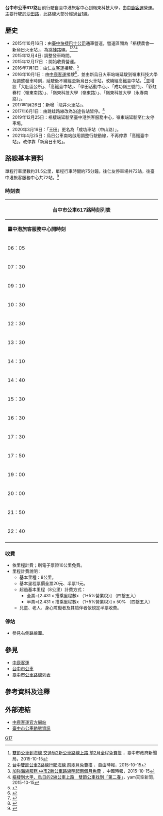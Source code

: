 {{Infobox Bus Route 
| image= [[File:台中快捷巴士公司_952-U8.JPG|thumb]]營運]]
[[File:CL_bus_FAE-772.jpg|thumb]]]]
| operator= [[中鹿客運|中鹿客運]]
| garage= 
| length= 約31.5公里
| time= 約75分鐘
| start= 臺中港旅客服務中心
| via= 梧棲農會<br>童綜合醫院（梧棲院區）<br>龍山國小<br>[[File:ROC_Taiwan_Railways_Administration_Logo.svg|20px]] [[龍井車站|龍井車站]]<br>龍井區公所<br>[[File:ROC_Taiwan_Railways_Administration_Logo.svg|20px]] [[大肚車站|大肚車站]]<br>大肚區公所<br>大道國中<br>追分<br>王田<br>[[File:ROC_Taiwan_Railways_Administration_Logo.svg|20px]] [[成功車站|成功車站]]<br>[[File:ROC_Taiwan_Railways_Administration_Logo.svg|20px]] [[新烏日車站|新烏日車站]]<br>烏日學田{{里}}<br>彩虹眷村(嶺東南路)<br>嶺東科技大學(永春南路)
| end= 仁友停車場
| level= 仁友停車場：05:00-21:20<br>臺中港旅客服務中心：06:05-22:40
| frequency=固定班次
| Other_route=[[台中市公車30路|台中市公車30路]]<br>[[台中市公車40路|台中市公車40路]]<br>[[台中市公車74路|台中市公車74路]]<br>[[台中市公車89路|台中市公車89路]]<br>[[台中市公車105路|台中市公車105路]]<br>[[台中市公車綠1路|台中市公車綠1路]] 
| vehicle= 
| Fare= 依里程計費
| compete=[[台中市公車26路|台中市公車26路]]<br>[[台中市公車56路|台中市公車56路]]<br>[[台中市公車70路|台中市公車70路]]<br>[[台中市公車93路|台中市公車93路]]<br>[[台中市公車101路|台中市公車101路]]<br>[[台中市公車102路|台中市公車102路]]<br>[[台中市公車180路|台中市公車180路]] 
| bgcolor= red
| fontcolor= snow
}}

'''台中市公車617路'''目前行駛自臺中港旅客中心到嶺東科技大學，由[[中鹿客運|中鹿客運]]營運。主要行駛於[[沙田路_(台中市)|沙田路]]，此路線大部分經過[[台1線|台1線]]。

==歷史==
*2015年10月16日：由[[臺中快捷巴士公司|臺中快捷巴士公司]]通車營運，營運區間為「梧棲農會—新烏日火車站」，為跳蛙路線。<ref>[http://www.taichung.gov.tw/ct.asp?xItem=1550145&ctNode=712&mp=100010 雙節公車到海線 交通局2新公車路線上路 前2月全程免費搭] {{Wayback|url=http://www.taichung.gov.tw/ct.asp?xItem=1550145&ctNode=712&mp=100010 |date=20160817165321 }}，臺中市政府新聞局，2015-10-15</ref><ref>[http://news.ltn.com.tw/news/life/breakingnews/1476619 台中雙節公車2路線行駛海線 前兩月免費搭] {{Wayback|url=http://news.ltn.com.tw/news/life/breakingnews/1476619 |date=20190503131515 }}，自由時報，2015-10-15</ref><ref>[http://www.chinatimes.com/realtimenews/20151015003210-260405 加強海線服務 中市2新公車路線明起兩個月免費] {{Wayback|url=http://www.chinatimes.com/realtimenews/20151015003210-260405 |date=20190504114222 }}，中國時報，2015-10-15</ref><ref>[http://n.yam.com/taiwanhot/place/20151015/20151015333582.html 梧棲到大甲、烏日的2線公車上路　雙節公車找到「第二春」]，yam天空新聞，2015-10-15</ref>
*2015年12月4日:  調整發車時間。
*2015年12月17日 ：開始收費營運。
*2016年7月1日：由[[仁友客運|仁友客運]]接駛。<ref>{{Cite web |url=http://www.ibus.com.tw/news/%E4%BB%81%E5%8F%8B%E6%8E%A5%E9%A7%9B617%E8%B7%AF%E9%80%9A%E7%9F%A5/ |title=仁友接駛617路通知 |accessdate=2021-01-01 |archive-date=2017-01-11 |archive-url=https://web.archive.org/web/20170111082018/http://www.ibus.com.tw/news/%E4%BB%81%E5%8F%8B%E6%8E%A5%E9%A7%9B617%E8%B7%AF%E9%80%9A%E7%9F%A5/ |dead-url=no }}</ref>
*2016年10月1日：由[[中鹿客運|中鹿客運]]接駛<ref>{{Cite web |url=http://www.chinatimes.com/realtimenews/20160807002485-260407 |title=通勤便利 台中市幹線公車200路11月上路 |access-date=2016-08-08 |archive-date=2019-05-03 |archive-url=https://web.archive.org/web/20190503213357/https://www.chinatimes.com/realtimenews/20160807002485-260407 |dead-url=no }}</ref>，並由新烏日火車站端延駛到嶺東科技大學及調整發車時刻，延駛後不繞經至新烏日火車站，改繞經高鐵臺中站。<ref>{{Cite web |url=http://www.ibus.com.tw/news/%E4%B8%AD%E9%B9%BF617%E8%B7%AF%E6%8E%A5%E9%A7%9B%E5%85%AC%E5%91%8A/ |title=中鹿617路接駛公告 |accessdate=2021-01-01 |archive-date=2017-01-11 |archive-url=https://web.archive.org/web/20170111142734/http://www.ibus.com.tw/news/%e4%b8%ad%e9%b9%bf617%e8%b7%af%e6%8e%a5%e9%a7%9b%e5%85%ac%e5%91%8a/ |dead-url=no }}</ref>並增設「大肚區公所」、「高鐵臺中站」、「學田活動中心」、「成功嶺三號門」、「彩虹眷村（嶺東南路）」、「嶺東科技大學（嶺東路）」、「嶺東科技大學（永春南路）」。
*2017年1月26日：新增「龍井火車站」。
*2017年6月1日：由跳蛙路線改為沿途各站皆停。<ref>{{Cite web |url=http://www.ibus.com.tw/news/%E4%B8%AD%E9%B9%BF617%E8%B7%AF%E6%96%B0%E5%A2%9E%E5%81%9C%E9%9D%A0%E6%97%A2%E6%9C%89%E7%AB%99%E4%BD%8D/ |title=中鹿617路新增停靠既有站位通知 |access-date=2021-08-20 |archive-date=2021-01-17 |archive-url=https://web.archive.org/web/20210117025428/http://www.ibus.com.tw/news/%E4%B8%AD%E9%B9%BF617%E8%B7%AF%E6%96%B0%E5%A2%9E%E5%81%9C%E9%9D%A0%E6%97%A2%E6%9C%89%E7%AB%99%E4%BD%8D/ |dead-url=no }}</ref>
*2019年12月25日：梧棲端延駛至臺中港旅客服務中心，嶺東端延駛至仁友停車場。
*2020年3月16日：「王田」更名為「成功車站（中山路）」。
*2021年4月25日：烏日公車南站啟用調整行駛動線，不再停靠「高鐵臺中站」，改停靠「新烏日車站」。

==路線基本資料==
單程行車里數約31.5公里，單程行車時間約75分鐘。往仁友停車場共72站，往臺中港旅客服務中心共72站。<ref>{{Cite web |url=http://www.ibus.com.tw/city-bus/txg/tl/rout-tl-617/ |title=中鹿客運617路路線圖 |access-date=2017-06-06 |archive-date=2021-01-09 |archive-url=https://web.archive.org/web/20210109030350/http://www.ibus.com.tw/city-bus/txg/tl/rout-tl-617/ |dead-url=no }}</ref>

===時刻表===
{| class="wikitable collapsible collapsed" style="width:70%;text-align:center"

|-style="text-align:center;"
! colspan="4" style="text-align:center" | 台中市公車617路時刻列表
|-style="background:green; color:snow"
|style="width:10%"|'''臺中港旅客服務中心開時刻'''||style="width:15%"|'''臺中港旅客服務中心開備註''' ||style="width:10%"|'''仁友停車場開時刻'''||style="width:15%"|'''仁友停車場開備註'''
|-
| 06：05 || - || 05：00 || -
|-
| 07：30 || - || 06：00 || -
|-
| 09：10 || - || 07：40 || -
|-
| 10：30 || - || 09：00 || -
|-
| 12：30 || - || 11：00 || -
|-
| 13：30 || - || 12：00 || -
|-
| 14：10 || - || 12：40 || -
|-
| 14：40 || - || 13：10 || -
|-
| 15：30 || - || 14：00 || -
|-
| 16：30 || - || 15：00 || -
|-
| 17：30 || - || 15：40 || -
|-
| 17：50 || - || 16：10 || -
|-
| 19：00 || - || 17：00 || -
|-
| 20：00 || - || 18：30 || -
|-
| 21：50 || - || 20：30 || -
|-
| 22：40 || - || 21：20 || -
|-
|}

===收費===
*依里程計費；刷電子票證10公里免費。
*里程計費說明：
**基本里程：8公里。
**基本里程票價全票20元、半票11元。
**超過基本里程（8公里）計費方式：
***全票=[2.431 x 搭乘里程數x （1+5%營業稅）] （四捨五入）
***半票=[2.431 x 搭乘里程數x （1+5%營業稅）] x 50% （四捨五入）
**兒童、老人、身心障礙者及其陪伴者依規定半票收費。

===停站===
*參見右側路線圖。
{{BS-map
|title=台中市公車617路站牌
|legend=0
|lua=1
|collapse=
|map=
KBHFa~~'''臺中港旅客服務中心'''
BHF~~警察總隊
BHF~~大智梧北路口
BHF~~頂寮里
BHF~~梧棲（文化路）
BHF~~梧棲農會
BHF~~梧棲國小
BHF~~臺灣大道港埠路口
BHF~~大-{庄}-（浩天宮）
BHF~~邱厝莊
BHF~~童綜合醫院（梧棲院區）
BHF~~體育館前
BHF~~東大-{庄}-
BHF~~臺灣大道民和路口
BHF~~中華文昌路口
BHF~~中華永興路口
BHF~~慈興講堂
BHF~~龍山國小（山腳里）
BHF~~南山腳
BHF~~鷺山
BHF~~龍目井
BHF~~龍泉
BHF~~[[File:ROC_Taiwan_Railways_Administration_Logo.svg|20px]] [[龍井車站|龍井車站]]
BHF~~龍井區公所
BHF~~龍井加油站
BHF~~龍崗
BHF~~深水
BHF~~村內入口
BHF~~竹坑口
BHF~~沙田中華路口
BHF~~山陽一站
BHF~~山陽
BHF~~榮華
BHF~~北頂街
BHF~~頂街（沙田路）
BHF~~[[File:ROC_Taiwan_Railways_Administration_Logo.svg|20px]] [[大肚車站|大肚車站]]（沙田路）
BHF~~大肚區公所
BHF~~大肚
BHF~~大道國中
BHF~~沙田自由路口
BHF~~新興里
BHF~~崁仔腳
BHF~~沙田路918巷口
BHF~~社腳
BHF~~營埔里
BHF~~興國公司
BHF~~追分郵局
BHF~~山仔頂
BHF~~福山
BHF~~追分國小
BHF~~追分
BHF~~南追分
BHF~~[[File:ROC_Taiwan_Railways_Administration_Logo.svg|20px]] [[成功車站|成功車站]]（中山路）
BHF~~善光寺
BHF~~中山榮和路口（林新醫院）
BHF~~[[成功嶺|成功嶺]]
BHF~~烏日戶政
BHF~~三和里２
BHF~~三和里１
BS2+l\BS2+r
[[File:ROC_Taiwan_Railways_Administration_Logo.svg|20px]][[新烏日車站|新烏日車站]]（C區）! !BHF(R)f\BHF(L)g~~[[File:ROC_Taiwan_Railways_Administration_Logo.svg|20px]][[新烏日車站|新烏日車站]]（A區）
BS2l\BS2r
BHF~~高鐵學田路口
BHF~~幸記公司
BHF~~學田診所
BHF~~學田活動中心
BHF~~烏日學田-{里}-
BHF~~成功嶺３號門
BHF~~同安南北巷口
BHF~~南屯同安厝
BHF~~彩虹眷村（嶺東南路）
BHF~~[[嶺東科技大學|嶺東科技大學]]（嶺東路）
BHF~~嶺東科技大學（永春南路）
KBHFe~~ '''仁友停車場'''
}}

==參見==
*[[中鹿客運|中鹿客運]]
*[[台中市公車|台中市公車]]
*[[臺中市公車路線列表|臺中市公車路線列表]]

==參考資料及注釋==
{{Reflist|2}}

==外部連結==
*[http://www.ibus.com.tw 中鹿客運官方網站] {{Wayback|url=http://www.ibus.com.tw/ |date=20150816063232 }} 
*[https://citybus.taichung.gov.tw/ebus/route-map/617 臺中市公車動態資訊] 

{{臺中市市區公車}}

[[Category:台中市公車路線|G17]]